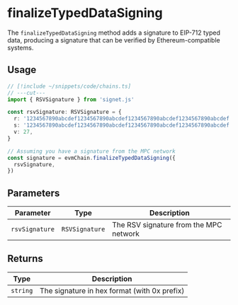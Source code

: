 # finalizeTypedDataSigning

The `finalizeTypedDataSigning` method adds a signature to EIP-712 typed data, producing a signature that can be verified by Ethereum-compatible systems.

## Usage

```ts twoslash
// [!include ~/snippets/code/chains.ts]
// ---cut---
import { RSVSignature } from 'signet.js'

const rsvSignature: RSVSignature = {
  r: '1234567890abcdef1234567890abcdef1234567890abcdef1234567890abcdef',
  s: '1234567890abcdef1234567890abcdef1234567890abcdef1234567890abcdef',
  v: 27,
}

// Assuming you have a signature from the MPC network
const signature = evmChain.finalizeTypedDataSigning({
  rsvSignature,
})
```

## Parameters

| Parameter      | Type           | Description                            |
| -------------- | -------------- | -------------------------------------- |
| `rsvSignature` | `RSVSignature` | The RSV signature from the MPC network |

## Returns

| Type     | Description                                  |
| -------- | -------------------------------------------- |
| `string` | The signature in hex format (with 0x prefix) |
